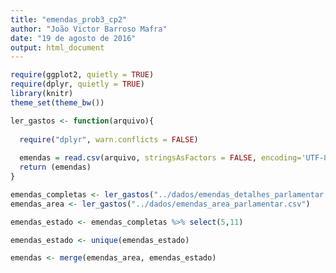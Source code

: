 ```yaml
---
title: "emendas_prob3_cp2"
author: "João Victor Barroso Mafra"
date: "19 de agosto de 2016"
output: html_document
---
```


```r
require(ggplot2, quietly = TRUE)
require(dplyr, quietly = TRUE)
library(knitr)
theme_set(theme_bw())
```


```r

ler_gastos <- function(arquivo){
  
  require("dplyr", warn.conflicts = FALSE)
  
  emendas = read.csv(arquivo, stringsAsFactors = FALSE, encoding='UTF-8')
  return (emendas)
}

emendas_completas <- ler_gastos("../dados/emendas_detalhes_parlamentar.csv")
emendas_area <- ler_gastos("../dados/emendas_area_parlamentar.csv")

emendas_estado <- emendas_completas %>% select(5,11)

emendas_estado <- unique(emendas_estado)

emendas <- merge(emendas_area, emendas_estado)

```


